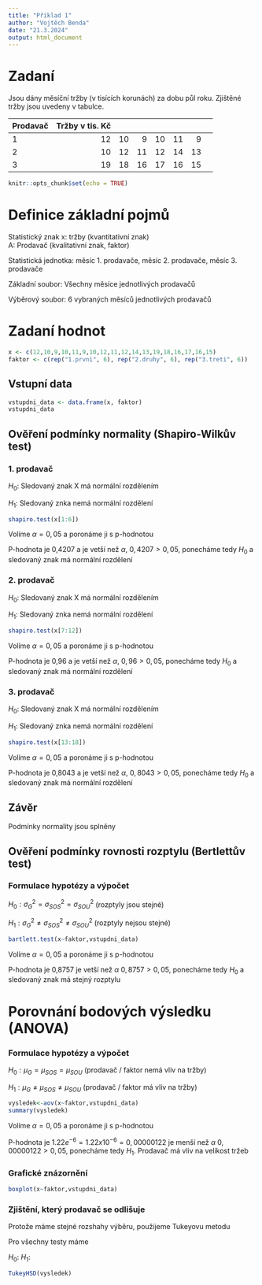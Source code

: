 ```yaml
---
title: "Příklad 1"
author: "Vojtěch Benda"
date: "21.3.2024"
output: html_document
---
```


# Zadaní
Jsou dány měsíční tržby (v tisících korunách) za dobu půl roku. Zjištěné tržby jsou uvedeny v tabulce.

|   Prodavač      |  Tržby v tis. Kč     |
|:-----------------|----:|----:|----:|----:|----:|----:|----:|
|1         |12 |10| 9| 10| 11|9|
|2         |10 |12 |11 |12 |14 |13|
|3       |19| 18 |16| 17| 16 |15|


```r
knitr::opts_chunk$set(echo = TRUE)
```

# Definice základní pojmů

Statistický znak x: tržby  (kvantitativní znak)\
                A: Prodavač (kvalitativní znak, faktor)

Statistická jednotka: měsíc 1. prodavače, měsíc 2. prodavače, měsíc 3. prodavače

Základní soubor: Všechny měsíce jednotlivých prodavačů

Výběrový soubor: 6 vybraných měsíců jednotlivých prodavačů


# Zadaní hodnot

```r
x <- c(12,10,9,10,11,9,10,12,11,12,14,13,19,18,16,17,16,15)
faktor <- c(rep("1.prvni", 6), rep("2.druhy", 6), rep("3.treti", 6))
```

## Vstupní data
```r
vstupdni_data <- data.frame(x, faktor)
vstupdni_data
```


## Ověření podmínky normality (Shapiro-Wilkův test)

### 1. prodavač

$H_0:$ Sledovaný znak X má normální rozdělením

$H_1:$ Sledovaný znka nemá normální rozdělení

```r
shapiro.test(x[1:6])
```

Volíme $\alpha = 0,05$ a poronáme ji s p-hodnotou

P-hodnota je 0,4207 a je vetší než $\alpha$, $0,4207>0,05$,
ponecháme tedy $H_0$ a sledovaný znak má normální rozdělení

### 2. prodavač

$H_0:$ Sledovaný znak X má normální rozdělením

$H_1:$ Sledovaný znka nemá normální rozdělení

```r
shapiro.test(x[7:12])
```

Volíme $\alpha = 0,05$ a poronáme ji s p-hodnotou

P-hodnota je 0,96 a je vetší než $\alpha$, $0,96>0,05$,
ponecháme tedy $H_0$ a sledovaný znak má normální rozdělení

### 3. prodavač

$H_0:$ Sledovaný znak X má normální rozdělením

$H_1:$ Sledovaný znka nemá normální rozdělení

```r
shapiro.test(x[13:18])
```

Volíme $\alpha = 0,05$ a poronáme ji s p-hodnotou

P-hodnota je 0,8043 a je vetší než $\alpha$, $0,8043>0,05$,
ponecháme tedy $H_0$ a sledovaný znak má normální rozdělení

## Závěr 

Podmínky normality jsou splněny

## Ověření podmínky rovnosti rozptylu (Bertlettův test)

### Formulace hypotézy a výpočet

$H_0: \sigma_{G}^2=\sigma_{SOS}^2=\sigma_{SOU}^2$ (rozptyly jsou stejné)

$H_1: \sigma_{G}^2\neq\sigma_{SOS}^2\neq\sigma_{SOU}^2$  (rozptyly nejsou stejné)

```r
bartlett.test(x~faktor,vstupdni_data)
```
Volíme $\alpha = 0,05$ a poronáme ji s p-hodnotou

P-hodnota je 0,8757 je vetší než $\alpha$ $0,8757>0,05$,
ponecháme tedy $H_0$ a sledovaný znak má stejný rozptylu

# Porovnání bodových výsledku (ANOVA)

### Formulace hypotézy a výpočet

$H_0:\mu_{G}=\mu_{SOS}=\mu_{SOU}$ (prodavač / faktor nemá vliv na tržby)

$H_1:\mu_{G}\neq\mu_{SOS}\neq\mu_{SOU}$ (prodavač / faktor má vliv na tržby)

```r
vysledek<-aov(x~faktor,vstupdni_data)
summary(vysledek)
```

Volíme $\alpha = 0,05$ a poronáme ji s p-hodnotou

P-hodnota je  $1.22e^{-6} = 1.22 x 10^{-6} = 0,00000122$ je menší než $\alpha$ $0,00000122>0,05$,
ponecháme tedy $H_1$. Prodavač má vliv na velikost tržeb

### Grafické znázornění

```r
boxplot(x~faktor,vstupdni_data)
```

### Zjištění, který prodavač se odlišuje

Protože máme stejné rozshahy výběru, použijeme Tukeyovu metodu

Pro všechny testy máme 

$H_0:$
$H_1:$
```R
TukeyHSD(vysledek)
```